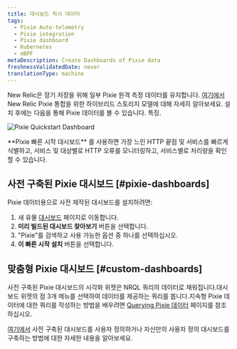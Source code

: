```yaml
---
title: 대시보드 픽시 데이터
tags:
  - Pixie Auto-telemetry
  - Pixie integration
  - Pixie dashboard
  - Kubernetes
  - eBPF
metaDescription: Create Dashboards of Pixie data
freshnessValidatedDate: never
translationType: machine
---
```



New Relic은 장기 저장을 위해 일부 Pixie 원격 측정 데이터를 유지합니다. [여기에서](/docs/kubernetes-pixie/auto-telemetry-pixie/understand-use-data/overview) New Relic Pixie 통합을 위한 하이브리드 스토리지 모델에 대해 자세히 알아보세요. 설치 후에는 다음을 통해 Pixie 데이터를 볼 수 있습니다. <InlinePopover type="dashboards"/>특징.

<img
  title="Pixie Quickstart Dashboard"
  alt="Pixie Quickstart Dashboard"
  src={pixieDashboard}
/>

<figcaption>
  **Pixie 빠른 시작 대시보드** 를 사용하면 가장 느린 HTTP 끝점 및 서비스를 빠르게 식별하고, 서비스 및 대상별로 HTTP 오류를 모니터링하고, 서비스별로 처리량을 확인할 수 있습니다.
</figcaption>

## 사전 구축된 Pixie 대시보드 [#pixie-dashboards]

Pixie 데이터용으로 사전 제작된 대시보드를 설치하려면:

1. 새 유물 [대시보드](https://one.newrelic.com/dashboards) 페이지로 이동합니다.
2. **미리 빌드된 대시보드 찾아보기** 버튼을 선택합니다.
3. "Pixie"를 검색하고 사용 가능한 옵션 중 하나를 선택하십시오.
4. **이 빠른 시작 설치** 버튼을 선택합니다.

## 맞춤형 Pixie 대시보드 [#custom-dashboards]

사전 구축된 Pixie 대시보드의 시각화 위젯은 NRQL 쿼리의 데이터로 채워집니다.대시보드 위젯의 점 3개 메뉴를 선택하여 데이터를 제공하는 쿼리를 봅니다.지속형 Pixie 데이터에 대한 쿼리를 작성하는 방법을 배우려면 [Querying Pixie 데이터](/docs/kubernetes-pixie/auto-telemetry-pixie/understand-use-data/query-pixie-data) 페이지를 참조하십시오.

[여기에서](/docs/query-your-data/explore-query-data/dashboards/introduction-dashboards) 사전 구축된 대시보드를 사용자 정의하거나 자신만의 사용자 정의 대시보드를 구축하는 방법에 대한 자세한 내용을 알아보세요.